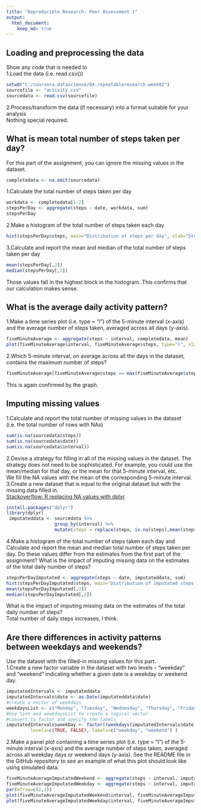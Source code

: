 ```yaml
---
title: "Reproducible Research: Peer Assessment 1"
output: 
  html_document:
    keep_md: true
---
```



## Loading and preprocessing the data
Show any code that is needed to  
1.Load the data (i.e. read.csv())
```r
setwd("C:/coursera.datascience/04.repeatableresearch.week02")
sourcefile <- "activity.csv"
sourcedata <- read.csv(sourcefile)
```
2.Process/transform the data (if necessary) into a format suitable for your analysis  
Nothing special required.  

## What is mean total number of steps taken per day?
For this part of the assignment, you can ignore the missing values in the dataset.  
```r
completedata <- na.omit(sourcedata)
```

1.Calculate the total number of steps taken per day  
```r
workdata <- completedata[1:2]
stepsPerDay <- aggregate(steps ~ date, workdata, sum)
stepsPerDay
```
2.Make a histogram of the total number of steps taken each day  
```r
hist(stepsPerDay$steps, main="Distribution of steps per day", xlab="Steps per day")
```
3.Calculate and report the mean and median of the total number of steps taken per day  
```r
mean(stepsPerDay[,2])
median(stepsPerDay[,2])
```
Those values fall in the  highest block in the histogram. This confirms that our calculation makes sense.  

## What is the average daily activity pattern?
1.Make a time series plot (i.e. type = "l") of the 5-minute interval (x-axis) and the average number of steps taken, averaged across all days (y-axis).  
```r
fiveMinuteAverage <- aggregate(steps ~ interval, completedata, mean)
plot(fiveMinuteAverage$interval, fiveMinuteAverage$steps, type="l", xlab="5-minute interval", ylab="Average number of steps over all days")
```
2.Which 5-minute interval, on average across all the days in the dataset, contains the maximum number of steps?  
```r
fiveMinuteAverage[fiveMinuteAverage$steps == max(fiveMinuteAverage$steps),]
```
This is again confirmed by the graph.  

## Imputing missing values
1.Calculate and report the total number of missing values in the dataset (i.e. the total number of rows with NAs)  
```r
sum(is.na(sourcedata$steps))
sum(is.na(sourcedata$date))
sum(is.na(sourcedata$interval))
```  
2.Devise a strategy for filling in all of the missing values in the dataset. The strategy does not need to be sophisticated. For example, you could use the mean/median for that day, or the mean for that 5-minute interval, etc.  
We fill the NA values with the mean of the corresponding 5-minute interval.
3.Create a new dataset that is equal to the original dataset but with the missing data filled in.  
[Stackoverflow: R replacing NA values with dplyr](http://stackoverflow.com/questions/26336122/r-replacing-na-values-by-mean-of-hour-with-dplyr)    
```r
install.packages("dplyr")
library(dplyr)
 imputateddata <- sourcedata %>% 
                  group_by(interval) %>% 
                  mutate(steps = replace(steps, is.na(steps),mean(steps, na.rm=TRUE)))
```  
4.Make a histogram of the total number of steps taken each day and Calculate and report the mean and median total number of steps taken per day. Do these values differ from the estimates from the first part of the assignment? What is the impact of imputing missing data on the estimates of the total daily number of steps?
```r
stepsPerDayImputated <- aggregate(steps ~ date, imputateddata, sum)
hist(stepsPerDayImputated$steps, main="Distribution of imputated steps per day", xlab="Imputated Steps per day")
mean(stepsPerDayImputated[,2])
median(stepsPerDayImputated[,2])
```
What is the impact of imputing missing data on the estimates of the total daily number of steps?  
Total number of daily steps increases, I think.  

## Are there differences in activity patterns between weekdays and weekends?  
Use the dataset with the filled-in missing values for this part.  
1.Create a new factor variable in the dataset with two levels – “weekday” and “weekend” indicating whether a given date is a weekday or weekend day.  
```r
imputatedIntervals <- imputateddata
imputatedIntervals$date <- as.Date(imputateddata$date)
#create a vector of weekdays
weekdaysList <- c("Monday", "Tuesday", "Wednesday", "Thursday", "Friday")
#Use %in% and weekdaysList to create a logical vector
#convert to factor and specify the labels
imputatedIntervals$weekDay <- factor((weekdays(imputatedIntervals$date) %in% weekdaysList), 
         levels=c(TRUE, FALSE), labels=c("weekday", "weekend") )
```  
2.Make a panel plot containing a time series plot (i.e. type = "l") of the 5-minute interval (x-axis) and the average number of steps taken, averaged across all weekday days or weekend days (y-axis). See the README file in the GitHub repository to see an example of what this plot should look like using simulated data.  
```r
fiveMinuteAverageImputatedWeekend <- aggregate(steps ~ interval, imputatedIntervals[imputatedIntervals$weekDay == "weekend", ], mean)
fiveMinuteAverageImputatedWeekday <- aggregate(steps ~ interval, imputatedIntervals[imputatedIntervals$weekDay == "weekday", ], mean)
par(mfrow=c(2,1))
plot(fiveMinuteAverageImputatedWeekend$interval, fiveMinuteAverageImputatedWeekend$steps, type="l")
plot(fiveMinuteAverageImputatedWeekday$interval, fiveMinuteAverageImputatedWeekday$steps, type="l")
```

